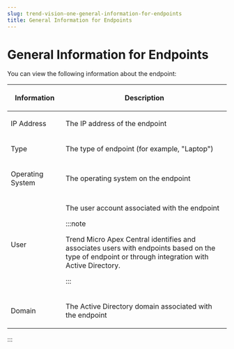 ```yaml
---
slug: trend-vision-one-general-information-for-endpoints
title: General Information for Endpoints
---
```

# General Information for Endpoints

You can view the following information about the endpoint:

<table>
<colgroup>
<col style="width: 25%" />
<col style="width: 75%" />
</colgroup>
<thead>
<tr>
<th><p>Information</p></th>
<th><p>Description</p></th>
</tr>
</thead>
<tbody>
<tr>
<td><p>IP Address</p></td>
<td><p>The IP address of the endpoint</p></td>
</tr>
<tr>
<td><p>Type</p></td>
<td><p>The type of endpoint (for example, "Laptop")</p></td>
</tr>
<tr>
<td><p>Operating System</p></td>
<td><p>The operating system on the endpoint</p></td>
</tr>
<tr>
<td><p>User</p></td>
<td><p>The user account associated with the endpoint</p>


:::note

<p>Trend Micro Apex Central identifies and associates users with endpoints based on the type of endpoint or through integration with Active Directory.</p>


:::

</td>
</tr>
<tr>
<td><p>Domain</p></td>
<td><p>The Active Directory domain associated with the endpoint</p></td>
</tr>
</tbody>
</table>
:::
